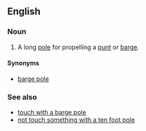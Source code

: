 ==English==
{{wikipedia}}
===Noun===
{{en-noun|sg=[[quant]] [[pole]]}}

#A long [[pole]] for propelling a [[punt]] or [[barge]].

====Synonyms====
* [[barge pole]]

===See also===
*[[touch with a barge pole]]
*[[not touch something with a ten foot pole]]